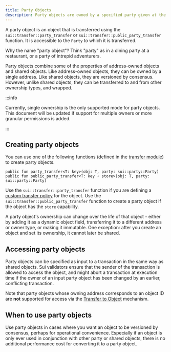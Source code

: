```yaml
---
title: Party Objects
description: Party objects are owned by a specified party given at the time of transfer, and versioned by consensus. Learn how to create and access these objects.
---
```


A party object is an object that is transferred using the `sui::transfer::party_transfer` or `sui::transfer::public_party_transfer` function. It is accessible to the `Party` to which it is transferred.

Why the name "party object"? Think "party" as in a dining party at a restaurant, or a party of intrepid adventurers.

Party objects combine some of the properties of address-owned objects and shared objects. Like address-owned objects, they can be owned by a single address. Like shared objects, they are versioned by consensus. However, unlike shared objects, they can be transferred to and from other ownership types, and wrapped.

:::info

Currently, single ownership is the only supported mode for party objects. This document will be updated if support for multiple owners or more granular permissions is added.

:::

## Creating party objects

You can use one of the following functions (defined in the [transfer module](https://github.com/MystenLabs/sui/blob/main/crates/sui-framework/packages/sui-framework/sources/transfer.move)) to create party objects.

```move
public fun party_transfer<T: key>(obj: T, party: sui::party::Party)
public fun public_party_transfer<T: key + store>(obj: T, party: sui::party::Party)
```

Use the `sui::transfer::party_transfer` function if you are defining a [custom transfer policy](../transfers/custom-rules.mdx) for the object. Use the `sui::transfer::public_party_transfer` function to create a party object if the object has the `store` capability.

A party object's ownership can change over the life of that object - either by adding it as a dynamic object field, transferring it to a different address or owner type, or making it immutable. One exception: after you create an object and set its ownership, it cannot later be shared.

## Accessing party objects

Party objects can be specified as input to a transaction in the same way as shared objects. Sui validators ensure that the sender of the transaction is allowed to access the object, and might abort a transaction at execution time if the owner of an input party object has been changed by an earlier, conflicting transaction.

Note that party objects whose owning address corresponds to an object ID are **not** supported for access via the [Transfer to Object](../transfers/transfer-to-object.mdx) mechanism.

## When to use party objects

Use party objects in cases where you want an object to be versioned by consensus, perhaps for operational convenience. Especially if an object is only ever used in conjunction with other party or shared objects, there is no additional performance cost for converting it to a party object.